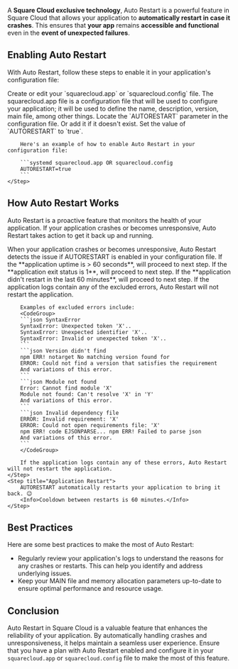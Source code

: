
A **Square Cloud exclusive technology**, Auto Restart is a powerful feature in Square Cloud that allows your application to **automatically restart in case it crashes**. This ensures that **your app** remains **accessible and functional** even in the **event of unexpected failures**.

## Enabling Auto Restart
With Auto Restart, follow these steps to enable it in your application's configuration file:

<Steps>
    <Step title="Config file">
        Create or edit your `squarecloud.app` or `squarecloud.config` file.
        <Card
          title="How to create a configuration file"
          href="/getting-started/config-file"
        >
    The squarecloud.app file is a configuration file that will be used to configure your application; it will be used to define the name, description, version, main file, among other things.
</Card> 
    </Step>
    <Step title="Locate parameter">
        Locate the `AUTORESTART` parameter in the configuration file. Or add it if it doesn't exist.
    </Step>
    <Step title="Set value">
        Set the value of `AUTORESTART` to `true`.

        Here's an example of how to enable Auto Restart in your configuration file:

        ```systemd squarecloud.app OR squarecloud.config
        AUTORESTART=true
        ```
    </Step>
</Steps>

## How Auto Restart Works
Auto Restart is a proactive feature that monitors the health of your application. If your application crashes or becomes unresponsive, Auto Restart takes action to get it back up and running.

<Steps>
    <Step title="Application goes down">
        When your application crashes or becomes unresponsive, Auto Restart detects the issue if AUTORESTART is enabled in your configuration file.
    </Step>
    <Step title="Application Uptime Verification">
        If the **application uptime is > 60 seconds**, will proceed to next step.
    </Step>
    <Step title="Application Exit Status Verification">
        If the **application exit status is 1**, will proceed to next step.
    </Step>
    <Step title="Application Recent Restart Verification">
       If the **application didn't restart in the last 60 minutes**, will proceed to next step.
    </Step>
    <Step title="Application Exception Verification">
        If the application logs contain any of the excluded errors, Auto Restart will not restart the application.

        Examples of excluded errors include:
        <CodeGroup>
        ```json SyntaxError
        SyntaxError: Unexpected token 'X'..
        SyntaxError: Unexpected identifier 'X'..
        SyntaxError: Invalid or unexpected token 'X'..
        ```
        ```json Version didn't find
        npm ERR! notarget No matching version found for
        ERROR: Could not find a version that satisfies the requirement
        And variations of this error.
        ```
        ```json Module not found
        Error: Cannot find module 'X'
        Module not found: Can't resolve 'X' in 'Y'
        And variations of this error.
        ```
        ```json Invalid dependency file
        ERROR: Invalid requirement: 'X'
        ERROR: Could not open requirements file: 'X'
        npm ERR! code EJSONPARSE... npm ERR! Failed to parse json
        And variations of this error.
        ```
        </CodeGroup>

        If the application logs contain any of these errors, Auto Restart will not restart the application.
    </Step>
    <Step title="Application Restart">
        AUTORESTART automatically restarts your application to bring it back. 😉
        <Info>Cooldown between restarts is 60 minutes.</Info>
    </Step>
</Steps>

## Best Practices

Here are some best practices to make the most of Auto Restart:

-  Regularly review your application's logs to understand the reasons for any crashes or restarts. This can help you identify and address underlying issues.
- Keep your MAIN file and memory allocation parameters up-to-date to ensure optimal performance and resource usage.

## Conclusion

Auto Restart in Square Cloud is a valuable feature that enhances the reliability of your application. By automatically handling crashes and unresponsiveness, it helps maintain a seamless user experience. Ensure that you have a plan with Auto Restart enabled and configure it in your `squarecloud.app` or `squarecloud.config` file to make the most of this feature.